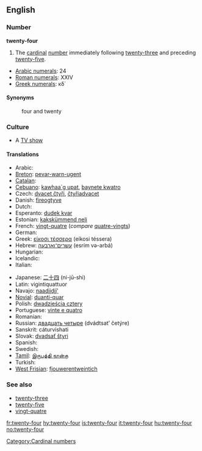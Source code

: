 ==English==

===Number===
'''twenty-four'''

# The [[cardinal]] [[number]] immediately following [[twenty-three]] and preceding [[twenty-five]].

* [[w:Arabic numerals|Arabic numerals]]: 24
* [[w:Roman numerals|Roman numerals]]: XXIV
* [[w:Greek numerals|Greek numerals]]: κδ΄

====Synonyms====
: four and twenty
===Culture===
* A [[w:24 (TV series)|TV show]]
====Translations====
{{trans-top|cardinal number}}
* Arabic: {{Arab|[[اربعة وعشرين]]}} {{unicode|(’arbáʕa w-ʕišrīn)}}
* [[Breton]]: [[pevar-warn-ugent]]
* [[Catalan]]: {{t-|ca|vint-i-quatre}}
* [[Cebuano]]: [[kawhaa`g upat]], [[baynete kwatro]]
* Czech: [[dvacet čtyři]], [[čtyřiadvacet]]
* Danish: [[fireogtyve]]
* Dutch: {{t-|nl|vierentwintig}}
* Esperanto: [[dudek kvar]]
* Estonian: [[kakskümmend neli]]
* French: [[vingt-quatre]] {{m}} (''compare'' [[quatre-vingts]])
* German: {{t-|de|vierundzwanzig}}
* Greek: [[είκοσι τέσσερα]] (eíkosi téssera)
* Hebrew: [[עשרים־וארבעה]] (esrím və-arbá)
* Hungarian: {{t+|hu|huszonnégy}}
* Icelandic: {{t+|is|tuttugu og fjórir}}
* Italian: {{t+|it|ventiquattro}}
{{trans-mid}}
* Japanese: [[二十四]] (ni-jū-shi)
* Latin: vigintiquattuor
* Navajo: [[naadįįdį́į́']]
* [[Novial]]: [[duanti-quar]]
* Polish: [[dwadzieścia cztery]]
* Portuguese: [[vinte e quatro]] {{m}}
* Romanian: {{t-|ro|douăzeci şi patru}}
* Russian: [[двадцать четыре]] (dvádtsat’ četýre)
* Sanskrit: cáturvi{{m}}shati
* Slovak: [[dvadsať štyri]]
* Spanish: {{t+|es|veinticuatro}}
* Swedish: {{t-|sv|tjugofyra}}
* [[Tamil]]: [[இருபத்தி நான்கு]]
* Turkish: {{t-|tr|yirmi dört}}
* [[West Frisian]]: [[fjouwerentweintich]]
{{trans-bottom}}

===See also===
* [[twenty-three]]
* [[twenty-five]]
* [[vingt-quatre]]

[[Category:Cardinal numbers]]

[[fr:twenty-four]]
[[hy:twenty-four]]
[[is:twenty-four]]
[[it:twenty-four]]
[[hu:twenty-four]]
[[no:twenty-four]]